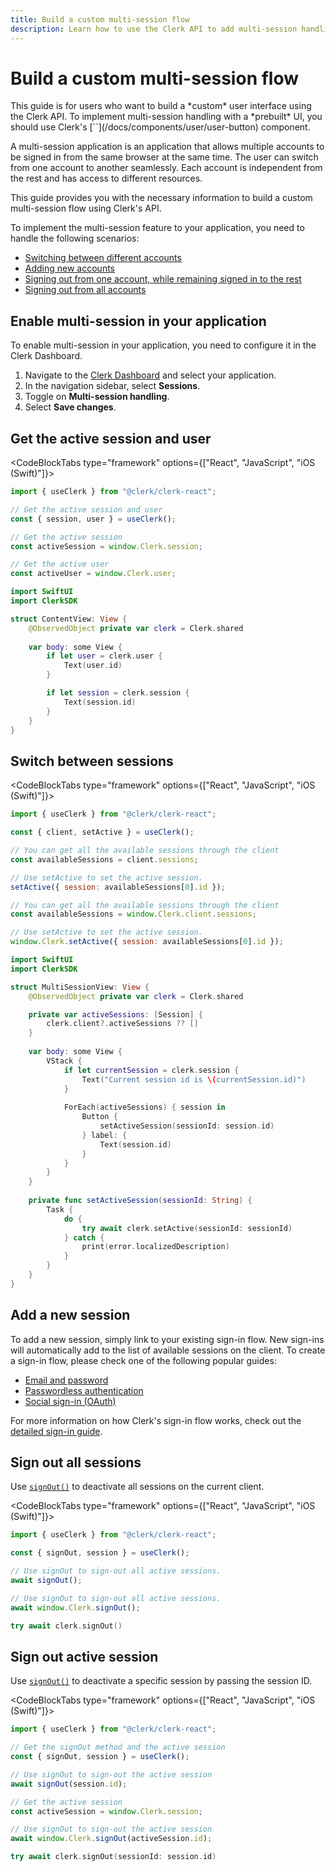 ```yaml
---
title: Build a custom multi-session flow
description: Learn how to use the Clerk API to add multi-session handling to your application.
---
```


# Build a custom multi-session flow

<Callout type="warning">
  This guide is for users who want to build a *custom* user interface using the Clerk API. To implement multi-session handling with a *prebuilt* UI, you should use Clerk's [`<UserButton />`](/docs/components/user/user-button) component.
</Callout>

A multi-session application is an application that allows multiple accounts to be signed in from the same browser at the same time. The user can switch from one account to another seamlessly. Each account is independent from the rest and has access to different resources.

This guide provides you with the necessary information to build a custom multi-session flow using Clerk's API.

To implement the multi-session feature to your application, you need to handle the following scenarios:

- [Switching between different accounts](#switch-between-sessions)
- [Adding new accounts](#add-a-new-session)
- [Signing out from one account, while remaining signed in to the rest](#sign-out-active-session)
- [Signing out from all accounts](#sign-out-all-sessions)

## Enable multi-session in your application

To enable multi-session in your application, you need to configure it in the Clerk Dashboard.

1. Navigate to the [Clerk Dashboard](https://dashboard.clerk.com/last-active?path=sessions) and select your application.
2. In the navigation sidebar, select **Sessions**.
3. Toggle on **Multi-session handling**.
4. Select **Save changes**.

## Get the active session and user

<CodeBlockTabs type="framework" options={["React", "JavaScript", "iOS (Swift)"]}>
```jsx
import { useClerk } from "@clerk/clerk-react";

// Get the active session and user
const { session, user } = useClerk();
```

```js
// Get the active session
const activeSession = window.Clerk.session;

// Get the active user
const activeUser = window.Clerk.user;
```
```swift
import SwiftUI
import ClerkSDK

struct ContentView: View {
    @ObservedObject private var clerk = Clerk.shared
    
    var body: some View {
        if let user = clerk.user {
            Text(user.id)
        }

        if let session = clerk.session {
            Text(session.id)
        }
    }
}
```
</CodeBlockTabs>

## Switch between sessions

<CodeBlockTabs type="framework" options={["React", "JavaScript", "iOS (Swift)"]}>
```jsx
import { useClerk } from "@clerk/clerk-react";

const { client, setActive } = useClerk();

// You can get all the available sessions through the client
const availableSessions = client.sessions;

// Use setActive to set the active session.
setActive({ session: availableSessions[0].id });
```

```js
// You can get all the available sessions through the client
const availableSessions = window.Clerk.client.sessions;

// Use setActive to set the active session.
window.Clerk.setActive({ session: availableSessions[0].id });
```
```swift
import SwiftUI
import ClerkSDK

struct MultiSessionView: View {
    @ObservedObject private var clerk = Clerk.shared

    private var activeSessions: [Session] {
        clerk.client?.activeSessions ?? []
    }
    
    var body: some View {
        VStack {
            if let currentSession = clerk.session {
                Text("Current session id is \(currentSession.id)")
            }
            
            ForEach(activeSessions) { session in
                Button {
                    setActiveSession(sessionId: session.id)
                } label: {
                    Text(session.id)
                }
            }
        }
    }
    
    private func setActiveSession(sessionId: String) {
        Task {
            do {
                try await clerk.setActive(sessionId: sessionId)
            } catch {
                print(error.localizedDescription)
            }
        }
    }
}
```
</CodeBlockTabs>

## Add a new session

To add a new session, simply link to your existing sign-in flow. New sign-ins will automatically add to the list of available sessions on the client. To create a sign-in flow, please check one of the following popular guides:

- [Email and password](/docs/custom-flows/email-password)
- [Passwordless authentication](/docs/custom-flows/email-sms-otp)
- [Social sign-in (OAuth)](/docs/authentication/social-connections/oauth)

For more information on how Clerk's sign-in flow works, check out the [detailed sign-in guide](/docs/custom-flows/overview#sign-in-flow).

## Sign out all sessions

Use [`signOut()`](/docs/references/javascript/clerk/clerk#sign-out) to deactivate all sessions on the current client.

<CodeBlockTabs type="framework" options={["React", "JavaScript", "iOS (Swift)"]}>
```jsx
import { useClerk } from "@clerk/clerk-react";

const { signOut, session } = useClerk();

// Use signOut to sign-out all active sessions.
await signOut();
```

```js
// Use signOut to sign-out all active sessions.
await window.Clerk.signOut();
```
```swift
try await clerk.signOut()
```
</CodeBlockTabs>

## Sign out active session

Use [`signOut()`](/docs/references/javascript/clerk/clerk#sign-out) to deactivate a specific session by passing the session ID.

<CodeBlockTabs type="framework" options={["React", "JavaScript", "iOS (Swift)"]}>
```jsx
import { useClerk } from "@clerk/clerk-react";

// Get the signOut method and the active session
const { signOut, session } = useClerk();

// Use signOut to sign-out the active session
await signOut(session.id);
```

```js
// Get the active session
const activeSession = window.Clerk.session;

// Use signOut to sign-out the active session
await window.Clerk.signOut(activeSession.id);
```
```swift
try await clerk.signOut(sessionId: session.id)
```
</CodeBlockTabs>
